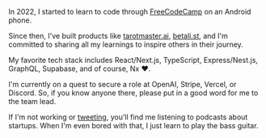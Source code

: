 In 2022, I started to learn to code through [FreeCodeCamp](https://www.freecodecamp.org) on an Android phone.

Since then, I've built products like [tarotmaster.ai](https://tarotmaster.ai), [betali.st](https://betalist-eight.vercel.app), and I'm committed to sharing all my learnings to inspire others in their journey.

My favorite tech stack includes React/Next.js, TypeScript, Express/Nest.js, GraphQL, Supabase, and of course, Nx ❤️.

I'm currently on a quest to secure a role at OpenAI, Stripe, Vercel, or Discord. So, if you know anyone there, please put in a good word for me to the team lead.

If I'm not working or [tweeting](https://twitter.com/devodii_), you'll find me listening to podcasts about startups. When I'm even bored with that, I just learn to play the bass guitar.
